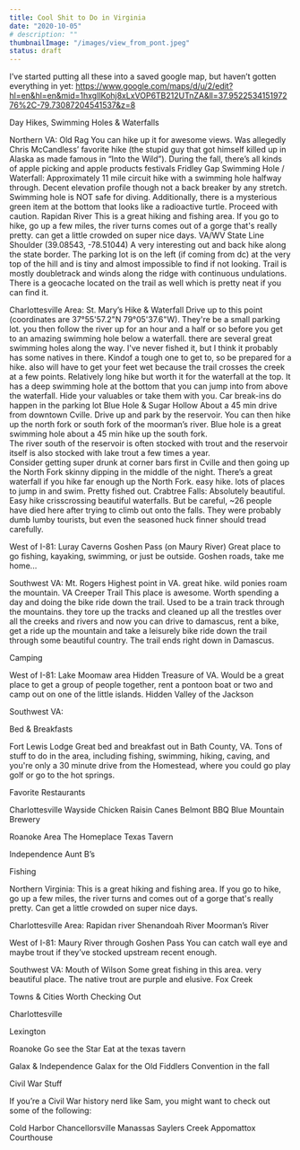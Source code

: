 ```yaml
---
title: Cool Shit to Do in Virginia
date: "2020-10-05"
# description: ""
thumbnailImage: "/images/view_from_pont.jpeg"
status: draft
---
```



I’ve started putting all these into a saved google map, but haven’t gotten everything in yet: https://www.google.com/maps/d/u/2/edit?hl=en&hl=en&mid=1hxgIlKohj8xLxVOP6TB212UTnZA&ll=37.952253415197276%2C-79.73087204541537&z=8


Day Hikes, Swimming Holes & Waterfalls


Northern VA:
Old Rag
You can hike up it for awesome views.  Was allegedly Chris McCandless’ favorite hike (the stupid guy that got himself killed up in Alaska as made famous in “Into the Wild”).
During the fall, there’s all kinds of apple picking and apple products festivals
Fridley Gap Swimming Hole / Waterfall: 
Approximately 11 mile circuit hike with a swimming hole halfway through. Decent elevation profile though not a back breaker by any stretch. Swimming hole is NOT safe for diving. Additionally, there is a mysterious green item at the bottom that looks like a radioactive turtle. Proceed with caution.
Rapidan River
This is a great hiking and fishing area. If you go to hike, go up a few miles, the river turns comes out of a gorge that's really pretty. can get a little crowded on super nice days.
VA/WV State Line Shoulder (39.08543, -78.51044)
A very interesting out and back hike along the state border. The parking lot is on the left (if coming from dc) at the very top of the hill and is tiny and almost impossible to find if not looking. Trail is mostly doubletrack and winds along the ridge with continuous undulations. There is a geocache located on the trail as well which is pretty neat if you can find it.

Charlottesville Area:
St. Mary’s Hike & Waterfall
Drive up to this point (coordinates are 37°55'57.2"N 79°05'37.6"W). They're be a small parking lot.  you then follow the river up for an hour and a half or so before you get to an amazing swimming hole below a waterfall. there are several great swimming holes along the way.  I've never fished it, but I think it probably has some natives in there.
Kindof a tough one to get to, so be prepared for a hike. also will have to get your feet wet because the trail crosses the creek at a few points.
Relatively long hike but worth it for the waterfall at the top.  It has a deep swimming hole at the bottom that you can jump into from above the waterfall.
Hide your valuables or take them with you.  Car break-ins do happen in the parking lot
Blue Hole & Sugar Hollow
About a 45 min drive from downtown Cville.  Drive up and park by the reservoir.  You can then hike up the north fork or south fork of the moorman’s river.  Blue hole is a great swimming hole about a 45 min hike up the south fork.  
The river south of the reservoir is often stocked with trout and the reservoir itself is also stocked with lake trout a few times a year.  
Consider getting super drunk at corner bars first in Cville and then going up the North Fork skinny dipping in the middle of the night. 
There’s a great waterfall if you hike far enough up the North Fork. easy hike. lots of places to jump in and swim. Pretty fished out.
Crabtree Falls:
Absolutely beautiful. Easy hike crisscrossing beautiful waterfalls. But be careful, ~26 people have died here after trying to climb out onto the falls.  They were probably dumb lumby tourists, but even the seasoned huck finner should tread carefully. 

West of I-81:
Luray Caverns
Goshen Pass (on Maury River)
Great place to go fishing, kayaking, swimming, or just be outside.
Goshen roads, take me home...

Southwest VA:
Mt. Rogers
Highest point in VA. great hike. wild ponies roam the mountain.
VA Creeper Trail
This place is awesome.  Worth spending a day and doing the bike ride down the trail.
Used to be a train track through the mountains. they tore up the tracks and cleaned up all the trestles over all the creeks and rivers and now you can drive to damascus, rent a bike, get a ride up the mountain and take a leisurely bike ride down the trail through some beautiful country.
The trail ends right down in Damascus. 



Camping


West of I-81:
Lake Moomaw area
Hidden Treasure of VA. Would be a great place to get a group of people together, rent a pontoon boat or two and camp out on one of the little islands.
Hidden Valley of the Jackson

Southwest VA:


Bed & Breakfasts

Fort Lewis Lodge
Great bed and breakfast out in Bath County, VA. Tons of stuff to do in the area, including fishing, swimming, hiking, caving, and you're only a 30 minute drive from the Homestead, where you could go play golf or go to the hot springs.


Favorite Restaurants


Charlottesville
Wayside Chicken
Raisin Canes
Belmont BBQ
Blue Mountain Brewery

Roanoke Area
The Homeplace
Texas Tavern

Independence
Aunt B’s





Fishing


Northern Virginia:
This is a great hiking and fishing area. If you go to hike, go up a few miles, the river turns and comes out of a gorge that's really pretty.  Can get a little crowded on super nice days.

Charlottesville Area:
Rapidan river
Shenandoah River
Moorman’s River

West of I-81:
Maury River through Goshen Pass
You can catch wall eye and maybe trout if they’ve stocked upstream recent enough. 

Southwest VA:
Mouth of Wilson
Some great fishing in this area. very beautiful place.  The native trout are purple and elusive. 
Fox Creek


Towns & Cities Worth Checking Out



Charlottesville 


Lexington


Roanoke
Go see the Star
Eat at the texas tavern

Galax & Independence
Galax for the Old Fiddlers Convention in the fall


Civil War Stuff



If you’re a Civil War history nerd like Sam, you might want to check out some of the following: 

Cold Harbor
Chancellorsville
Manassas
Saylers Creek
Appomattox Courthouse
